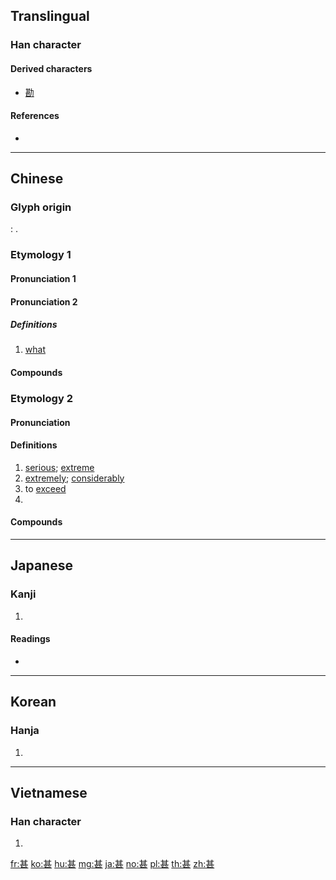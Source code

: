 {{character info/new}}
{{also|其|什}}
==Translingual==

===Han character===
{{Han char|rn=99|rad=甘|as=04|sn=9|four=44711|canj=TMMV|ids=⿱甘匹}}

====Derived characters====
* [[勘]]

====References====
* {{Han ref|kx=0754.060|dkj=21648|dj=1161.030|hdz=10025.050|uh=751A|ud=29978|bh=ACC6|bd=44230}}

----

==Chinese==
{{zh-forms}}

===Glyph origin===
{{Han etyl}}
''{{w|Shuowen}}'': {{Han compound|甘|匹}}.

===Etymology 1===

====Pronunciation 1====
{{zh-see|什}}

====Pronunciation 2====
{{zh-pron
|m=shèn,shén,2nb=Taiwan
|c=sam6
|dial=n
|cat=pron
}}

=====Definitions=====
{{zh-hanzi}}

# {{lb|zh|literary|or|dialectal}} [[what]]
#: {{zh-x|甚 事？|'''What''' is it?}}

====Compounds====
{{zh-der|甚的|甚底|則甚|做甚|只甚|沒甚|沒甚首尾|甚事|沒甚意思|著甚}}

===Etymology 2===

====Pronunciation====
{{zh-pron
|m=shèn
|c=sam6,sap6
|h=pfs=sṳ́m
|md=sêng
|mn=sīm
|w=3zen
|mc=y
|oc=y
|cat=a,adv,v,pn
}}

====Definitions====
{{zh-hanzi}}

# [[serious]]; [[extreme]]
# [[extremely]]; [[considerably]]
# to [[exceed]]
# {{surname|lang=zh}}

====Compounds====
{{zh-der|不甚|幸甚|去泰去甚|不為已甚|不求甚解|去甚去泰|不甚了了|厥功甚偉|不甚合意|忒甚|尤有甚者|尤甚|一之為甚|太甚|名聲籍甚|已甚|一之謂甚|家徒甚殷|甚而|甚或|更甚|甚口|甚是|甚至|甚雨|相得甚歡|日甚一日|疾風甚雨|甚囂塵上|甚人|欺人太甚|甚且|藉甚|莫此為甚|衣冠甚偉|聲稱籍甚|軒軒甚得|言之過甚|過甚其實|逼人太甚|腹笥甚廣|自奉甚儉|過甚其詞|過從甚密|著甚來由|籍甚|過甚|蝕甚}}

----

==Japanese==

===Kanji===
{{ja-kanji|grade=c|rs=甘04}}

# {{defn|lang=ja|sort=甘04}}

====Readings====
* {{ja-readings|kanon=[[しん]] (shin)|goon=[[じん]] (jin)|kun=[[はなはだ]] (hanahada), [[なに]] (nani)}}

----

==Korean==

===Hanja===
{{ko-hanja|hangeul=심|eumhun=|rv=sim|mr=sim|y=sim}}

# {{defn|lang=ko|sort=甘04}}

----

==Vietnamese==

===Han character===
{{vi-hantu|[[thậm]], [[rậm]]|rs=甘04}}

# {{defn|lang=vi|sort=甘04}}

[[fr:甚]]
[[ko:甚]]
[[hu:甚]]
[[mg:甚]]
[[ja:甚]]
[[no:甚]]
[[pl:甚]]
[[th:甚]]
[[zh:甚]]